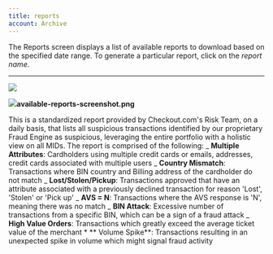 ```yaml
---
title: reports
account: Archive
---
```


The Reports screen displays a list of available reports to download based on the specified date range. To generate a particular report, click on the _report name_.

---

![](https://files.readme.io/b906979-available-reports-screenshot.png)

![](https://files.readme.io/b906979-available-reports-screenshot.png)**available-reports-screenshot.png**

This is a standardized report provided by Checkout.com's Risk Team, on a daily basis, that lists all suspicious transactions identified by our proprietary Fraud Engine as suspicious, leveraging the entire portfolio with a holistic view on all MIDs. The report is comprised of the following: _ **Multiple Attributes**: Cardholders using multiple credit cards or emails, addresses, credit cards associated with multiple users _ **Country Mismatch**: Transactions where BIN country and Billing address of the cardholder do not match _ **Lost/Stolen/Pickup**: Transactions approved that have an attribute associated with a previously declined transaction for reason 'Lost', 'Stolen' or 'Pick up' _ **AVS = N**: Transactions where the AVS response is 'N', meaning there was no match _ **BIN Attack**: Excessive number of transactions from a specific BIN, which can be a sign of a fraud attack _ **High Value Orders**: Transactions which greatly exceed the average ticket value of the merchant \* ** Volume Spike**: Transactions resulting in an unexpected spike in volume which might signal fraud activity
